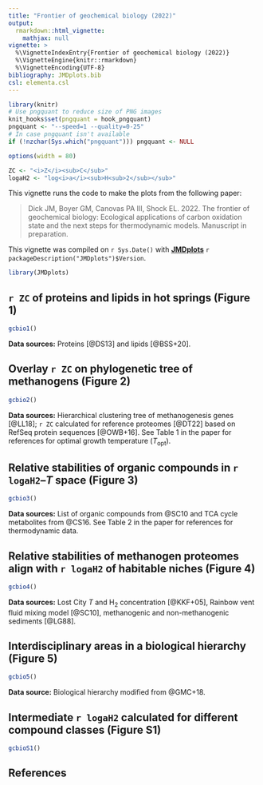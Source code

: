 ```yaml
---
title: "Frontier of geochemical biology (2022)"
output: 
  rmarkdown::html_vignette:
    mathjax: null
vignette: >
  %\VignetteIndexEntry{Frontier of geochemical biology (2022)}
  %\VignetteEngine{knitr::rmarkdown}
  %\VignetteEncoding{UTF-8}
bibliography: JMDplots.bib
csl: elementa.csl
---
```


<style>
/* https://gomakethings.com/how-to-break-an-image-out-of-its-parent-container-with-css/ */
@media (min-width: 700px) {
  .full-width {
    left: 50%;
    margin-left: -50vw;
    margin-right: -50vw;
    max-width: 100vw;
    position: relative;
    right: 50%;
    width: 100vw;
  }
}
@media (min-width: 900px) {
  .full-width {
    left: 50vw; /* fallback if needed */
    left: calc(50vw - 100px);
    width: 900px;
    position: relative;
  }
}
</style>

```r
library(knitr)
# Use pngquant to reduce size of PNG images
knit_hooks$set(pngquant = hook_pngquant)
pngquant <- "--speed=1 --quality=0-25"
# In case pngquant isn't available
if (!nzchar(Sys.which("pngquant"))) pngquant <- NULL 
```

```r
options(width = 80)
```

```r
ZC <- "<i>Z</i><sub>C</sub>"
logaH2 <- "log<i>a</i><sub>H<sub>2</sub></sub>"
```

This vignette runs the code to make the plots from the following paper:

> Dick JM, Boyer GM, Canovas PA III, Shock EL. 2022. The frontier of geochemical biology: Ecological applications of carbon oxidation state and the next steps for thermodynamic models. Manuscript in preparation.

This vignette was compiled on `r Sys.Date()` with **[JMDplots](https://github.com/jedick/JMDplots)** `r packageDescription("JMDplots")$Version`.

```r
library(JMDplots)
```

## `r ZC` of proteins and lipids in hot springs (Figure 1)
```r
gcbio1()
```

**Data sources:** Proteins [@DS13] and lipids [@BSS+20].

## Overlay `r ZC` on phylogenetic tree of methanogens (Figure 2)
```r
gcbio2()
```

**Data sources:** Hierarchical clustering tree of methanogenesis genes [@LL18]; `r ZC` calculated for reference proteomes [@DT22] based on RefSeq protein sequences [@OWB+16]. See Table 1 in the paper for references for optimal growth temperature (*T*~opt~).

## Relative stabilities of organic compounds in `r logaH2`--*T* space (Figure 3)
```r
gcbio3()
```

**Data sources:** List of organic compounds from @SC10 and TCA cycle metabolites from @CS16. See Table 2 in the paper for references for thermodynamic data.

## Relative stabilities of methanogen proteomes align with `r logaH2` of habitable niches (Figure 4)
```r
gcbio4()
```

**Data sources:** Lost City *T* and H~2~ concentration [@KKF+05], Rainbow vent fluid mixing model [@SC10], methanogenic and non-methanogenic sediments [@LG88].

## Interdisciplinary areas in a biological hierarchy (Figure 5)
```r
gcbio5()
```

**Data source:** Biological hierarchy modified from @GMC+18.

## Intermediate `r logaH2` calculated for different compound classes (Figure S1)
```r
gcbioS1()
```

## References
